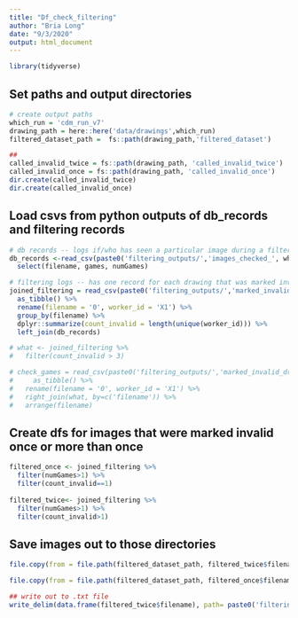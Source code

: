 ```yaml
---
title: "Df_check_filtering"
author: "Bria Long"
date: "9/3/2020"
output: html_document
---
```


```r
library(tidyverse)
```

## Set paths and output directories

```r
# create output paths
which_run = 'cdm_run_v7'
drawing_path = here::here('data/drawings',which_run)
filtered_dataset_path =  fs::path(drawing_path,'filtered_dataset')

##
called_invalid_twice = fs::path(drawing_path, 'called_invalid_twice')
called_invalid_once = fs::path(drawing_path, 'called_invalid_once')
dir.create(called_invalid_twice)
dir.create(called_invalid_once)

```


## Load csvs from python outputs of db_records and filtering records
```r
# db records -- logs if/who has seen a particular image during a filtering task
db_records <-read_csv(paste0('filtering_outputs/','images_checked_', which_run,'.csv')) %>%
  select(filename, games, numGames)

# filtering logs -- has one record for each drawing that was marked invalid
joined_filtering = read_csv(paste0('filtering_outputs/','marked_invalid_drawings_',which_run,'.csv')) %>%
  as_tibble() %>%
  rename(filename = '0', worker_id = 'X1') %>%
  group_by(filename) %>%
  dplyr::summarize(count_invalid = length(unique(worker_id))) %>%
  left_join(db_records) 

# what <- joined_filtering %>%
#   filter(count_invalid > 3)

# check_games = read_csv(paste0('filtering_outputs/','marked_invalid_drawings_',which_run,'.csv')) %>%
#     as_tibble() %>%
#   rename(filename = '0', worker_id = 'X1') %>%
#   right_join(what, by=c('filename')) %>%
#   arrange(filename)
```




## Create dfs for images that were marked invalid once or more than once

```r
filtered_once <- joined_filtering %>%
  filter(numGames>1) %>%
  filter(count_invalid==1)
  
filtered_twice<- joined_filtering %>%
  filter(numGames>1) %>%
  filter(count_invalid>1)
```


## Save images out to those directories
```r
file.copy(from = file.path(filtered_dataset_path, filtered_twice$filename), to = file.path(fs::path(called_invalid_twice, filtered_twice$filename)))

file.copy(from = file.path(filtered_dataset_path, filtered_once$filename), to = file.path(fs::path(called_invalid_once, filtered_once$filename)))
```


```r
## write out to .txt file
write_delim(data.frame(filtered_twice$filename), path= paste0('filtering_outputs/invalid_drawings_from_prolific_', which_run, '.txt'), col_names=FALSE, append=FALSE)
```
